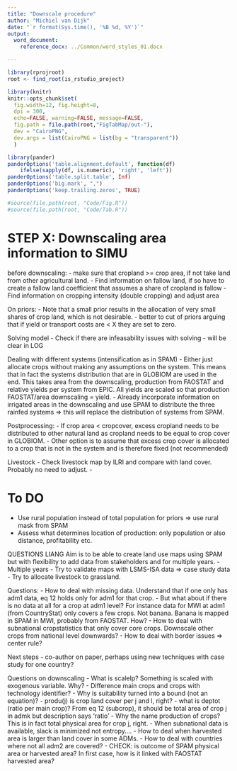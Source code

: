 ```yaml
---
title: "Downscale procedure"
author: "Michiel van Dijk"
date: "`r format(Sys.time(), '%B %d, %Y')`"
output: 
  word_document:
    reference_docx: ../Common/word_styles_01.docx

---
```


```r
library(rprojroot)
root <- find_root(is_rstudio_project)

library(knitr)
knitr::opts_chunk$set(
  fig.width=12, fig.height=8,
  dpi = 300,
  echo=FALSE, warning=FALSE, message=FALSE,
  fig.path = file.path(root,"FigTabMap/out-"),
  dev = "CairoPNG",
  dev.args = list(CairoPNG = list(bg = "transparent"))
  )

library(pander)
panderOptions('table.alignment.default', function(df)
    ifelse(sapply(df, is.numeric), 'right', 'left'))
panderOptions('table.split.table', Inf)
panderOptions('big.mark', ",")
panderOptions('keep.trailing.zeros', TRUE)

#source(file.path(root, "Code/Fig.R"))
#source(file.path(root, "Code/Tab.R"))
```

# STEP X: Downscaling area information to SIMU
before downscaling:
- make sure that cropland >= crop area, if not take land from other agricultural land.
- Find information on fallow land, if so have to create a fallow land coefficient that assumes a share of cropland is fallow
- Find information on cropping intensity (double cropping) and adjust area

On priors:
- Note that a small prior results in the allocation of very small shares of crop land, which is not desirable.
- better to cut of priors arguing that if yield or transport costs are < X they are set to zero.

Solving model
- Check if there are infeasability issues with solving - will be clear in LOG

Dealing with different systems (intensification as in SPAM)
- Either just allocate crops without making any assumptions on the system. This means that in fact the systems distribution that are in GLOBIOM are used in the end. This takes area from the downscaling, production from FAOSTAT and relative yields per system from EPIC. All yields are scaled so that production FAOSTAT/area downscaling = yield.
- Already incorporate information on irrigated areas in the downscaling and use SPAM to distribute the three rainfed systems => this will replace the distribution of systems from SPAM.


Postprocessing:
- If crop area < cropcover, excess cropland needs to be distributed to other natural land as cropland needs to be equal to crop cover in GLOBIOM.
- Other option is to assume that excess crop cover is allocated to a crop that is not in the system and is therefore fixed (not recommended)

Livestock
- Check livestock map by ILRI and compare with land cover. Probably no need to adjust.
- 

# To DO
- Use rural population instead of total population for priors => use rural mask from SPAM
- Assess what determines location of production: only population or also distance, profitability etc.





QUESTIONS LIANG
Aim is to be able to create land use maps using SPAM but with flexibility to add data from stakeholders and for multiple years. 
- Multiple years
- Try to validate maps with LSMS-ISA data => case study data
- Try to allocate livestock to grassland.


Questions:
- How to deal with missing data. Understand that if one only has adm1 data, eq 12 holds only for adm1 for that crop. 
- But what about if there is no data at all for a crop at adm1 level? For instance data for MWI at adm1 (from CountryStat) only covers a few crops. Not banana. Banana is mapped in SPAM in MWI, probably from FAOSTAT. How?
- How to deal with subnational cropstatistics that only cover core crops. Downscale other crops from national level downwards?
- How to deal with border issues => center rule?

Next steps
- co-author on paper, perhaps using new techniques with case study for one country?


Questions on downscaling
- What is scalelp? Something is scaled with exogenous variable. Why?
- Difference main crops and crops with technology identifier?
- Why is suitability turned into a bound (not an equation)?
- produ(j) is crop land cover per j and l, right?
- what is deptot (ratio per main crop)? From eq 12 (subcrop), it should be total area of crop j in admk but description says 'ratio' 
- Why the name production of crops? This is in fact total physical area for crop j, right. 
- When subnational data is available, slack is minimized not entropy....
- How to deal when harvested area is larger than land cover in some ADMs.
- How to deal with countries where not all adm2 are covered?
- CHECK: is outcome of SPAM physical area or harvested area? In first case, how is it linked with FAOSTAT harvested area?